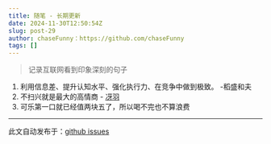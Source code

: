 ```yaml
---
title: 随笔 - 长期更新
date: 2024-11-30T12:50:54Z
slug: post-29
author: chaseFunny：https://github.com/chaseFunny
tags: []
---
```


>  记录互联网看到印象深刻的句子

1. 利用信息差、提升认知水平、强化执行力、在竞争中做到极致。 -稻盛和夫
2. 不扫兴就是最大的高情商  - [冴羽](https://yayujs.com/)
3. 可乐第一口就已经值两块五了，所以喝不完也不算浪费

---
此文自动发布于：<a href="https://github.com/coderPerseus/blog/issues/29" target="_blank">github issues</a>
